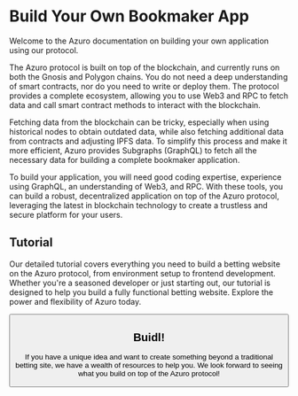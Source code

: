 

# Build Your Own Bookmaker App

Welcome to the Azuro documentation on building your own application using our protocol.

The Azuro protocol is built on top of the blockchain, and currently runs on both the Gnosis and Polygon chains.
You do not need a deep understanding of smart contracts, nor do you need to write or deploy them. The protocol provides
a complete ecosystem, allowing you to use Web3 and RPC to fetch data and call smart contract methods to interact with the blockchain.

Fetching data from the blockchain can be tricky, especially when using historical nodes to obtain outdated data, while
also fetching additional data from contracts and adjusting IPFS data. To simplify this process and make it more efficient,
Azuro provides Subgraphs (GraphQL) to fetch all the necessary data for building a complete bookmaker application.

To build your application, you will need good coding expertise, experience using GraphQL, an understanding of Web3, and RPC.
With these tools, you can build a robust, decentralized application on top of the Azuro protocol, leveraging the latest
in blockchain technology to create a trustless and secure platform for your users.

## Tutorial

Our detailed tutorial covers everything you need to build a betting website on the Azuro protocol, from environment setup
to frontend development. Whether you're a seasoned developer or just starting out, our tutorial is designed to help you
build a fully functional betting website. Explore the power and flexibility of Azuro today.

<Button className="mt-6" title="Start with the tutorial" to="/build-own-app/tutorial" />

## Buidl!

If you have a unique idea and want to create something beyond a traditional betting site, we have a wealth of resources to help you.
We look forward to seeing what you build on top of the Azuro protocol!
<br />

<div className="space-y-2">
  <SectionCard
    title="Retrieve a list of sport events"
    text="Get a comprehensive list of available sport events for users to bet on."
    href="/build-own-app/guides/retrieve-a-list-of-sport-events"
  />
  <SectionCard
    title="Get event markets and outcomes"
    text="Display the different markets available for each selected event and their outcomes."
    href="/build-own-app/guides/get-event-markets-and-outcomes"
  />
  <SectionCard
    title="Get live odds updates"
    text="Retrieve and subscribe to live odds updates for selected markets and outcomes."
    href="/build-own-app/guides/get-live-odds-updates"
  />
  <SectionCard
    title="Place a bet"
    text="Allow users to place bets on their desired markets and outcomes."
    href="/build-own-app/guides/place-a-bet"
  />
  <SectionCard
    title="View user bet history"
    text="Keep a record of all user bets, including their corresponding status."
    href="/build-own-app/guides/view-user-bet-history"
  />
  <SectionCard
    title="Redeem a winning bet"
    text="Allow users to easily redeem their winnings through a clear and user-friendly interface."
    href="/build-own-app/guides/redeem-a-winning-bet"
  />
</div>

[//]: # (<Callout type="info" emoji="ℹ️️">)
[//]: # (  After exploring these resources, you can find even more information in the "Dive Deeper" section. Enjoy!)
[//]: # (</Callout>)
[//]: # ()
[//]: # (## Dive Deeper)
[//]: # ()
[//]: # (<div className="mt-6 space-y-2">)
[//]: # (  <SectionCard)
[//]: # (    title="Azuro Smart-Contracts")
[//]: # (    text="A Comprehensive Guide")
[//]: # (    href="/build-own-app/reference/contracts")
[//]: # (  />)
[//]: # (  <SectionCard)
[//]: # (    title="Dictionaries in Azuro Protocol")
[//]: # (    text="Understanding Outcome IDs and Descriptions")
[//]: # (    href="/build-own-app/reference/dictionaries")
[//]: # (  />)
[//]: # (  <SectionCard)
[//]: # (    title="Building GraphQL with Azuro and TheGraph Subgraphs")
[//]: # (    text="Considerations and Limitations")
[//]: # (    href="/build-own-app/reference/graphql")
[//]: # (  />)
[//]: # (</div>)
